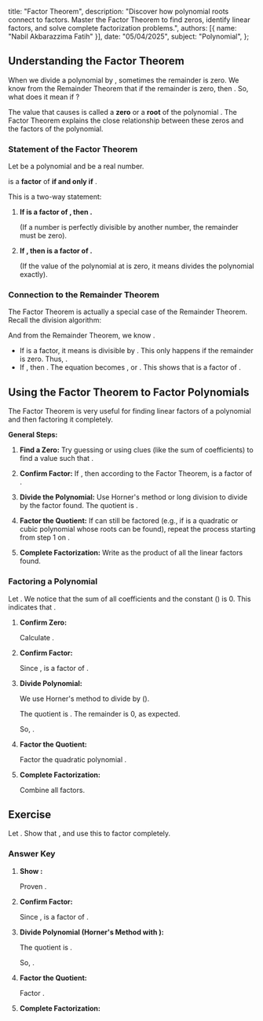   title: "Factor Theorem",
  description: "Discover how polynomial roots connect to factors. Master the Factor Theorem to find zeros, identify linear factors, and solve complete factorization problems.",
  authors: [{ name: "Nabil Akbarazzima Fatih" }],
  date: "05/04/2025",
  subject: "Polynomial",
};

## Understanding the Factor Theorem

When we divide a polynomial <InlineMath math="P(x)" /> by <InlineMath math="(x - c)" />, sometimes the remainder is zero. We know from the Remainder Theorem that if the remainder is zero, then <InlineMath math="P(c) = 0" />. So, what does it mean if <InlineMath math="P(c) = 0" />?

The value <InlineMath math="c" /> that causes <InlineMath math="P(c) = 0" /> is called a **zero** or a **root** of the polynomial <InlineMath math="P(x)" />. The Factor Theorem explains the close relationship between these zeros and the factors of the polynomial.

### Statement of the Factor Theorem

Let <InlineMath math="P(x)" /> be a polynomial and <InlineMath math="c" /> be a real number.

<InlineMath math="(x - c)" /> is a **factor** of <InlineMath math="P(x)" /> **if and only if** <InlineMath math="P(c) = 0" />.

This is a two-way statement:

1.  **If <InlineMath math="(x - c)" /> is a factor of <InlineMath math="P(x)" />, then <InlineMath math="P(c) = 0" />.**

    (If a number is perfectly divisible by another number, the remainder must be zero).

2.  **If <InlineMath math="P(c) = 0" />, then <InlineMath math="(x - c)" /> is a factor of <InlineMath math="P(x)" />.**

    (If the value of the polynomial at <InlineMath math="x=c" /> is zero, it means <InlineMath math="(x-c)" /> divides the polynomial exactly).

### Connection to the Remainder Theorem

The Factor Theorem is actually a special case of the Remainder Theorem. Recall the division algorithm:

<BlockMath math="P(x) = (x - c) \cdot H(x) + S" />

And from the Remainder Theorem, we know <InlineMath math="S = P(c)" />.

<BlockMath math="P(x) = (x - c) \cdot H(x) + P(c)" />

- If <InlineMath math="(x - c)" /> is a factor, it means <InlineMath math="P(x)" /> is divisible by <InlineMath math="(x - c)" />. This only happens if the remainder is zero. Thus, <InlineMath math="S = P(c) = 0" />.
- If <InlineMath math="P(c) = 0" />, then <InlineMath math="S = 0" />. The equation becomes <InlineMath math="P(x) = (x - c) \cdot H(x) + 0" />, or <InlineMath math="P(x) = (x - c) \cdot H(x)" />. This shows that <InlineMath math="(x - c)" /> is a factor of <InlineMath math="P(x)" />.

## Using the Factor Theorem to Factor Polynomials

The Factor Theorem is very useful for finding linear factors of a polynomial and then factoring it completely.

**General Steps:**

1.  **Find a Zero:** Try guessing or using clues (like the sum of coefficients) to find a value <InlineMath math="c" /> such that <InlineMath math="P(c) = 0" />.
2.  **Confirm Factor:** If <InlineMath math="P(c) = 0" />, then according to the Factor Theorem, <InlineMath math="(x - c)" /> is a factor of <InlineMath math="P(x)" />.
3.  **Divide the Polynomial:** Use Horner's method or long division to divide <InlineMath math="P(x)" /> by the factor <InlineMath math="(x - c)" /> found. The quotient is <InlineMath math="H(x)" />.

    <BlockMath math="P(x) = (x - c) \cdot H(x)" />

4.  **Factor the Quotient:** If <InlineMath math="H(x)" /> can still be factored (e.g., if <InlineMath math="H(x)" /> is a quadratic or cubic polynomial whose roots can be found), repeat the process starting from step 1 on <InlineMath math="H(x)" />.
5.  **Complete Factorization:** Write <InlineMath math="P(x)" /> as the product of all the linear factors found.

### Factoring a Polynomial

Let <InlineMath math="P(x) = x^3 + 2x^2 - 13x + 10" />. We notice that the sum of all coefficients and the constant (<InlineMath math="1 + 2 - 13 + 10" />) is 0. This indicates that <InlineMath math="P(1) = 0" />.

1.  **Confirm Zero:**

    Calculate <InlineMath math="P(1)" />.

    <div className="flex flex-col gap-4">
      <BlockMath math="P(1) = (1)^3 + 2(1)^2 - 13(1) + 10" />
      <BlockMath math="P(1) = 1 + 2 - 13 + 10" />
      <BlockMath math="P(1) = 0" />
    </div>

2.  **Confirm Factor:**
    
    Since <InlineMath math="P(1) = 0" />, <InlineMath math="(x - 1)" /> is a factor of <InlineMath math="P(x)" />.

3.  **Divide Polynomial:**

    We use Horner's method to divide <InlineMath math="P(x)" /> by <InlineMath math="(x - 1)" /> (<InlineMath math="c = 1" />).

    <BlockMath
      math="
    \begin{array}{c|cccc}
    1 & 1 & 2 & -13 & 10 \\
      &   & 1 & 3 & -10 \\
    \hline
      & 1 & 3 & -10 & \boxed{0} \\
    \end{array}
    "
    />

    The quotient is <InlineMath math="H(x) = 1x^2 + 3x - 10 = x^2 + 3x - 10" />. The remainder is 0, as expected.

    So, <InlineMath math="P(x) = (x - 1)(x^2 + 3x - 10)" />.

4.  **Factor the Quotient:**

    Factor the quadratic polynomial <InlineMath math="H(x) = x^2 + 3x - 10" />.

    <BlockMath math="x^2 + 3x - 10 = (x - 2)(x + 5)" />

5.  **Complete Factorization:**

    Combine all factors.

    <BlockMath math="P(x) = (x - 1)(x - 2)(x + 5)" />

## Exercise

Let <InlineMath math="P(x) = x^3 - 2x^2 - 21x - 18" />. Show that <InlineMath math="P(-1) = 0" />, and use this to factor <InlineMath math="P(x)" /> completely.

### Answer Key

1.  **Show <InlineMath math="P(-1) = 0" />:**

    <div className="flex flex-col gap-4">
      <BlockMath math="P(-1) = (-1)^3 - 2(-1)^2 - 21(-1) - 18" />
      <BlockMath math="P(-1) = -1 - 2(1) + 21 - 18" />
      <BlockMath math="P(-1) = -1 - 2 + 21 - 18" />
      <BlockMath math="P(-1) = -3 + 3 = 0" />
    </div>
    Proven <InlineMath math="P(-1) = 0" />.

2.  **Confirm Factor:**
    
    Since <InlineMath math="P(-1) = 0" />, <InlineMath math="(x - (-1)) = (x + 1)" /> is a factor of <InlineMath math="P(x)" />.

3.  **Divide Polynomial (Horner's Method with <InlineMath math="c = -1" />):**

    <BlockMath
      math="
    \begin{array}{c|cccc}
    -1 & 1 & -2 & -21 & -18 \\
       &   & -1 & 3 & 18 \\
    \hline
       & 1 & -3 & -18 & \boxed{0} \\
    \end{array}
    "
    />

    The quotient is <InlineMath math="H(x) = x^2 - 3x - 18" />.

    So, <InlineMath math="P(x) = (x + 1)(x^2 - 3x - 18)" />.

4.  **Factor the Quotient:**

    Factor <InlineMath math="H(x) = x^2 - 3x - 18" />.

    <BlockMath math="x^2 - 3x - 18 = (x - 6)(x + 3)" />

5.  **Complete Factorization:**

    <BlockMath math="P(x) = (x + 1)(x - 6)(x + 3)" />
